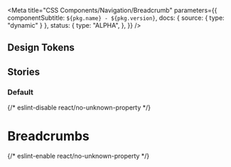 

<Meta
  title="CSS Components/Navigation/Breadcrumb"
  parameters={{
    componentSubtitle: `${pkg.name} - ${pkg.version}`,
    docs: { source: { type: "dynamic" } },
    status: {
      type: "ALPHA",
    },
  }}
/>

<Description markdown={readme} />

## Design Tokens

<DesignTokenDocBlock categoryName="Breadcrumb" viewType="table" />

## Stories

### Default

<Canvas>
  {/* eslint-disable react/no-unknown-property */}
  <Story name="Default">
    <h1>Breadcrumbs</h1>
  </Story>
  {/* eslint-enable react/no-unknown-property */}
</Canvas>

